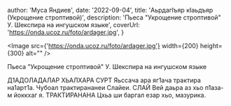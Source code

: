 
  author: 'Муса Яндиев',
  date: '2022-09-04',
  title: 'АьрдагIъяр кIаьдъяр (Укрощение строптивой)',
  description: 'Пьеса "Укрощение строптивой" У. Шекспира на ингушском языке',
  coverUrl: 'https://onda.ucoz.ru/foto/ardager.jpg',
}


<Image
  src={'https://onda.ucoz.ru/foto/ardager.jpg'}
  width={200}
  height={300}
  alt=""
/>

Пьеса "Укрощение строптивой" У. Шекспира на ингушском языке

Д1АДОЛАДАЛАР
ХЬАЛХАРА СУРТ
Яьссача ара яг1ача трактира на1арт1а.
Чубоал трактирананеи Слайеи.
СЛАЙ
Вей даьра аз хьо п1аза-м йоккхаг я.
ТРАКТИРАНАНА
Цхьа ши баргал езар хьо, мазурика.
